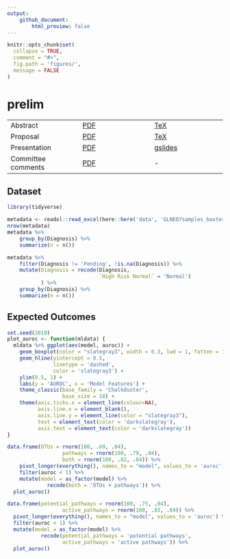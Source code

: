 ```yaml
---
output:
    github_document:
        html_preview: false
---
```


<!-- README.md is generated from README.Rmd. Please edit that file -->

```r
knitr::opts_chunk$set(
  collapse = TRUE,
  comment = "#>",
  fig.path = 'figures/',
  message = FALSE
)
```

# prelim

<!-- badges: start -->
<!-- badges: end -->

|   |   |   |
|---|---|---|
| Abstract | [PDF](docs/abstract.pdf) | [TeX](submission/abstract.tex) |
| Proposal | [PDF](docs/proposal.pdf) | [TeX](submission/proposal.tex) |
| Presentation | [PDF](docs/prelim_2020-08.pdf) | [gslides](https://docs.google.com/presentation/d/19kXLBr-lk_3Wva_raEzOGOYW2AH-GfA2ngcSSdOFJlY/edit?usp=sharing) |
| Committee comments | [PDF](docs/sovacool_comments.pdf) | - |

## Dataset

```r
library(tidyverse)
```

```r
metadata <- readxl::read_excel(here::here('data', 'GLNE07samples_baxter.xlsx'))
nrow(metadata)
metadata %>% 
    group_by(Diagnosis) %>% 
    summarize(n = n())

metadata %>%
    filter(Diagnosis != 'Pending', !is.na(Diagnosis)) %>% 
    mutate(Diagnosis = recode(Diagnosis,  
                              `High Risk Normal` = 'Normal')
           ) %>% 
    group_by(Diagnosis) %>% 
    summarize(n = n())
```

## Expected Outcomes

```r
set.seed(2019)
plot_auroc <- function(mldata) {
  mldata %>% ggplot(aes(model, auroc)) +
    geom_boxplot(color = "slategray3", width = 0.3, lwd = 1, fatten = 1) +
    geom_hline(yintercept = 0.5, 
               linetype = 'dashed',
               color = 'slategray3') +
    ylim(0.5, 1) +
    labs(y = 'AUROC', x = 'Model Features') +
    theme_classic(base_family = 'Chalkduster', 
                  base_size = 18) + 
    theme(axis.ticks.x = element_line(colour=NA),
          axis.line.x = element_blank(),
          axis.line.y = element_line(color = "slategray3"),
          text = element_text(color = 'darkslategray'),
          axis.text = element_text(color = 'darkslategray'))
}
```

```r

data.frame(OTUs = rnorm(100, .69, .04),
                  pathways = rnorm(100, .79, .04),
                  both = rnorm(100, .82, .04)) %>% 
    pivot_longer(everything(), names_to = "model", values_to = 'auroc') %>% 
    filter(auroc < 1) %>% 
    mutate(model = as_factor(model) %>% 
             recode(both = 'OTUs + pathways')) %>% 
  plot_auroc()
```

```r
data.frame(potential_pathways = rnorm(100, .75, .04),
                  active_pathways = rnorm(100, .83, .04)) %>% 
  pivot_longer(everything(), names_to = "model", values_to = 'auroc') %>%
  filter(auroc < 1) %>% 
  mutate(model = as_factor(model) %>% 
           recode(potential_pathways = 'potential pathways',
                  active_pathways = 'active pathways')) %>% 
  plot_auroc()
```

